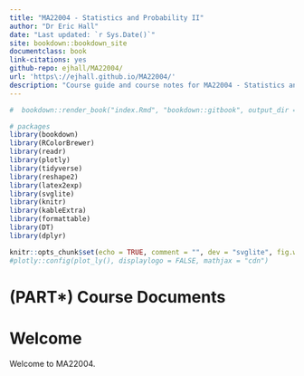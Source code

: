 ```yaml
---
title: "MA22004 - Statistics and Probability II"
author: "Dr Eric Hall"
date: "Last updated: `r Sys.Date()`"
site: bookdown::bookdown_site
documentclass: book
link-citations: yes
github-repo: ejhall/MA22004/
url: 'https\://ejhall.github.io/MA22004/'
description: "Course guide and course notes for MA22004 - Statistics and Probability II. Division of Mathematics, University of Dundee."
---
```


```r
#  bookdown::render_book("index.Rmd", "bookdown::gitbook", output_dir = "docs/")

# packages
library(bookdown)
library(RColorBrewer)
library(readr)
library(plotly)
library(tidyverse)
library(reshape2)
library(latex2exp)
library(svglite)
library(knitr)
library(kableExtra)
library(formattable)
library(DT)
library(dplyr)

knitr::opts_chunk$set(echo = TRUE, comment = "", dev = "svglite", fig.width=8) #, dev = "svglite", fig.width=8
#plotly::config(plot_ly(), displaylogo = FALSE, mathjax = "cdn")
```

# (PART\*) Course Documents {-}

# Welcome {-}

Welcome to MA22004. 